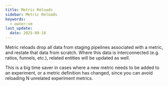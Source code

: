 ```yaml
---
title: Metric Reloads
sidebar: Metric Reloads
keywords:
  - owner:vm
last_update:
  date: 2025-09-18
---
```


Metric reloads drop all data from staging pipelines associated with a metric, and restate that data from scratch. Where this data is interconnected (e.g. ratios, funnels, etc.), related entities will be updated as well.

This is a big time saver in cases where a new metric needs to be added to an experiment, or a metric definition has changed, since you can avoid reloading N unrelated experiment metrics.
